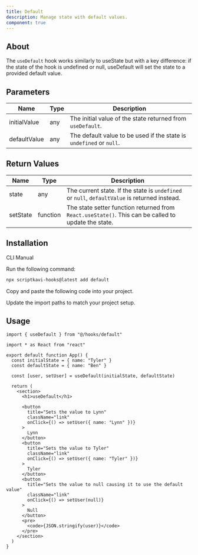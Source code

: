 ```yaml
---
title: Default
description: Manage state with default values.
component: true
---
```


## About

The `useDefault` hook works similarly to useState but with a key difference: if the state of the hook is undefined or null, useDefault will set the state to a provided default value.

## Parameters

| Name         | Type | Description                                                         |
| ------------ | ---- | ------------------------------------------------------------------- |
| initialValue | any  | The initial value of the state returned from `useDefault`.          |
| defaultValue | any  | The default value to be used if the state is `undefined` or `null`. |

## Return Values

| Name     | Type     | Description                                                                                         |
| -------- | -------- | --------------------------------------------------------------------------------------------------- |
| state    | any      | The current state. If the state is `undefined` or `null`, `defaultValue` is returned instead.       |
| setState | function | The state setter function returned from `React.useState()`. This can be called to update the state. |

## Installation

<Tabs defaultValue="cli">

<TabsList>
  <TabsTrigger value="cli">CLI</TabsTrigger>
  <TabsTrigger value="manual">Manual</TabsTrigger>
</TabsList>

<TabsContent value="cli">

<Steps>

<Step>Run the following command:</Step>

```bash
npx scriptkavi-hooks@latest add default
```

</Steps>

</TabsContent>

<TabsContent value="manual">

<Steps>

<Step>Copy and paste the following code into your project.</Step>

<ComponentSource name="default" />

<Step>Update the import paths to match your project setup.</Step>

</Steps>

</TabsContent>

</Tabs>

## Usage

```tsx
import { useDefault } from "@/hooks/default"
```

```tsx
import * as React from "react"

export default function App() {
  const initialState = { name: "Tyler" }
  const defaultState = { name: "Ben" }

  const [user, setUser] = useDefault(initialState, defaultState)

  return (
    <section>
      <h1>useDefault</h1>

      <button
        title="Sets the value to Lynn"
        className="link"
        onClick={() => setUser({ name: "Lynn" })}
      >
        Lynn
      </button>
      <button
        title="Sets the value to Tyler"
        className="link"
        onClick={() => setUser({ name: "Tyler" })}
      >
        Tyler
      </button>
      <button
        title="Sets the value to null causing it to use the default value"
        className="link"
        onClick={() => setUser(null)}
      >
        Null
      </button>
      <pre>
        <code>{JSON.stringify(user)}</code>
      </pre>
    </section>
  )
}
```
